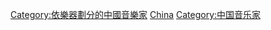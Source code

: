 [[Category:依樂器劃分的中國音樂家|Category:依樂器劃分的中國音樂家]]
[[Category:各国钢琴家|China]]
[[Category:中国音乐家|Category:中国音乐家]]